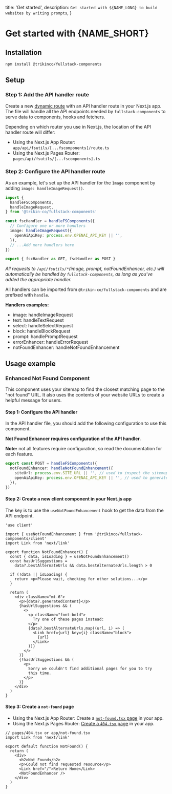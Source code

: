
  title: 'Get started',
  description: `Get started with ${NAME_LONG} to build websites by writing prompts`,
}

# Get started with {NAME_SHORT}

## Installation

```sh
npm install @trikinco/fullstack-components
```

## Setup

### Step 1: Add the API handler route

Create a new [dynamic route](https://nextjs.org/docs/app/building-your-application/routing/dynamic-routes) with an API handler route in your Next.js app. The file will handle all the API endpoints needed by `fullstack-components` to serve data to components, hooks and fetchers.

Depending on which router you use in Next.js, the location of the API handler route will differ:

- Using the Next.js App Router: `app/api/fsutils/[...fscomponents]/route.ts`
- Using the Next.js Pages Router: `pages/api/fsutils/[...fscomponents].ts`

### Step 2: Configure the API handler route

As an example, let's set up the API handler for the `Image` component by adding `image: handleImageRequest()`.

```ts title="app/api/fsutils/[...fscomponents]/route.ts"
import {
  handleFSComponents,
  handleImageRequest,
} from '@trikin-co/fullstack-components'

const fscHandler = handleFSComponents({
  // Configure one or more handlers
  image: handleImageRequest({
    openAiApiKey: process.env.OPENAI_API_KEY || '',
  }),
  // ...Add more handlers here
})

export { fscHandler as GET, fscHandler as POST }
```

_All requests to `/api/fsutils/*`(image, prompt, notFoundEnhancer, etc.) will automatically be handled by `fullstack-components`, as long as you've added the appropriate handler._

All handlers can be imported from `@trikin-co/fullstack-components` and are prefixed with `handle`.

**Handlers examples:**

- image: handleImageRequest
- text: handleTextRequest
- select: handleSelectRequest
- block: handleBlockRequest
- prompt: handlePromptRequest
- errorEnhancer: handleErrorRequest
- notFoundEnhancer: handleNotFoundEnhancement

## Usage example

### Enhanced Not Found Component

This component uses your sitemap to find the closest matching page to the "not found" URL. It also uses the contents of your website URLs to create a helpful message for users.

#### Step 1: Configure the API handler

In the API handler file, you should add the following configuration to use this component.

**Not Found Enhancer requires configuration of the API handler.**

**Note:** not all features require configuration, so read the documentation for each feature.

```ts
export const POST = handleFSComponents({
  notFoundEnhancer: handleNotFoundEnhancement({
    siteUrl: process.env.SITE_URL || '', // used to inspect the sitemap
    openAiApiKey: process.env.OPENAI_API_KEY || '', // used to generate the contents
  }),
})
```

#### Step 2: Create a new client component in your Next.js app

The key is to use the `useNotFoundEnhancement` hook to get the data from the API endpoint.

```tsx title="components/NotFoundEnhancer.tsx"
'use client'

import { useNotFoundEnhancement } from '@trikinco/fullstack-components/client'
import Link from 'next/link'

export function NotFoundEnhancer() {
  const { data, isLoading } = useNotFoundEnhancement()
  const hasUrlSuggestions =
    data?.bestAlternateUrls && data.bestAlternateUrls.length > 0

  if (!data || isLoading) {
    return <p>Please wait, checking for other solutions...</p>
  }

  return (
    <div className="mt-6">
      <p>{data?.generatedContent}</p>
      {hasUrlSuggestions && (
        <>
          <p className="font-bold">
            Try one of these pages instead:
          </p>
          {data?.bestAlternateUrls.map((url, i) => (
            <Link href={url} key={i} className="block">
              {url}
            </Link>
          ))}
        </>
      )}
      {!hasUrlSuggestions && (
        <p>
          Sorry we couldn't find additional pages for you to try
          this time.
        </p>
      )}
    </div>
  )
}
```

#### Step 3: Create a `not-found` page

- Using the Next.js App Router: Create a [`not-found.tsx` page](https://nextjs.org/docs/app/api-reference/file-conventions/not-found) in your app.
- Using the Next.js Pages Router: [Create a `404.tsx` page](https://nextjs.org/docs/pages/building-your-application/routing/custom-error#404-page) in your app.

```tsx
// pages/404.tsx or app/not-found.tsx
import Link from 'next/link'

export default function NotFound() {
  return (
    <div>
      <h2>Not Found</h2>
      <p>Could not find requested resource</p>
      <Link href="/">Return Home</Link>
      <NotFoundEnhancer />
    </div>
  )
}
```
